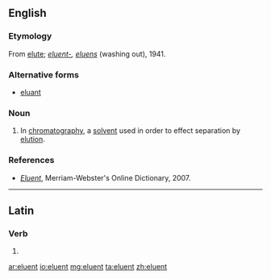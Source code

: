 ==English==

===Etymology===
{{wikipedia}}
From [[elute]]; {{etyl|la|en}} ''[[eluent-]], [[eluens]]'' (washing out), 1941.

===Alternative forms===
* [[eluant]]

===Noun===
{{en-noun}}

# {{analytical chemistry}} In [[chromatography]], a [[solvent]] used in order to effect separation by [[elution]].

===References===

* ''[http://www.m-w.com/cgi-bin/dictionary?book=Dictionary&va=eluent Eluent]'', Merriam-Webster's Online Dictionary, 2007.

----

==Latin==

===Verb===
{{la-verb-form|ēluent}}

# {{conjugation of|eluo|ēluō|3|p|fut|act|ind|lang=la}}

[[ar:eluent]]
[[io:eluent]]
[[mg:eluent]]
[[ta:eluent]]
[[zh:eluent]]